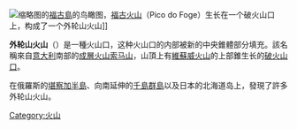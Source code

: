 {{Unreferenced|time=2020-08-21T19:33:15+00:00}}
[[File:Ilha_do_Fogo_aerial_shot_1.jpg|缩略图]]的[[福古岛|福古島]]的鸟瞰图，[[福古火山|福古火山]]（Pico do Foge）生长在一个破火山口上，构成了一个外轮山火山]]

'''外轮山火山'''（{{lang-en|somma volcano}}）是一種火山口，这种火山口的内部被新的中央錐體部分填充。該名稱來自[[意大利|意大利]]南部的[[複式火山|成層火山]][[索馬山|索马山]]，山頂上有[[維蘇威火山|維蘇威火山]]的上部錐生长的[[破火山口|破火山口]]。

在俄羅斯的[[堪察加半島|堪察加半島]]、向南延伸的[[千島群島|千島群島]]以及日本的北海道岛上，發現了許多外轮山火山。{{火山}}
[[Category:火山|Category:火山]]
{{stub}}